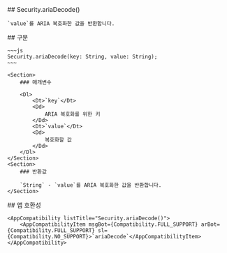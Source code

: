 
<Section>
    ## Security.ariaDecode()

    `value`를 ARIA 복호화한 값을 반환합니다.
</Section>
<Section>
    ## 구문

    ~~~js
    Security.ariaDecode(key: String, value: String);
    ~~~

    <Section>
        ### 매개변수

        <Dl>
            <Dt>`key`</Dt>
            <Dd>
                ARIA 복호화를 위한 키
            </Dd>
            <Dt>`value`</Dt>
            <Dd>
                복호화할 값
            </Dd>
        </Dl>
    </Section>
    <Section>
        ### 반환값

        `String` - `value`를 ARIA 복호화한 값을 반환합니다.
    </Section>
</Section>
<Section>
    ## 앱 호환성

    <AppCompatibility listTitle="Security.ariaDecode()">
        <AppCompatibilityItem msgBot={Compatibility.FULL_SUPPORT} arBot={Compatibility.FULL_SUPPORT} sl={Compatibility.NO_SUPPORT}>`ariaDecode`</AppCompatibilityItem>
    </AppCompatibility>
</Section>